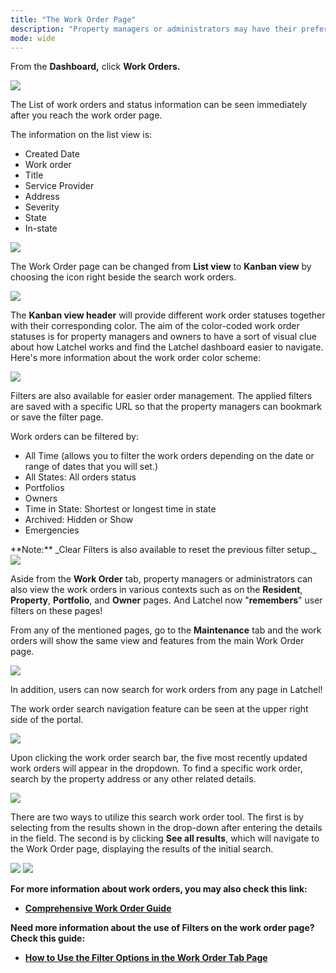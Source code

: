 ---
title: "The Work Order Page"
description: "Property managers or administrators may have their preferences when it comes to viewing or checking on work orders. Here is an overview of how to navigate the work order page."
mode: wide
---

From the **Dashboard,** click **Work Orders.**

<Frame>
  <img src="/images/rtaImage-547.jpg"/>
</Frame>

The List of work orders and status information can be seen immediately after you reach the work order page.

The information on the list view is:

- Created Date
- Work order
- Title
- Service Provider
- Address
- Severity
- State
- In-state


<Frame>
  <img src="/images/rtaImage-548.jpg"/>
</Frame>

The Work Order page can be changed from **List view** to **Kanban view** by choosing the icon right beside the search work orders.


<Frame>
  <img src="/images/rtaImage-549.jpg"/>
</Frame>

The **Kanban view header** will provide different work order statuses together with their corresponding color. The aim of the color-coded work order statuses is for property managers and owners to have a sort of visual clue about how Latchel works and find the Latchel dashboard easier to navigate. Here's more information about the work order color scheme:

<Frame>
  <img src="/images/rtaImage-550.jpg"/>
</Frame>

Filters are also available for easier order management. The applied filters are saved with a specific URL so that the property managers can bookmark or save the filter page.

Work orders can be filtered by:
- All Time (allows you to filter the work orders depending on the date or range of dates that you will set.)
- All States: All orders status
- Portfolios
- Owners
- Time in State: Shortest or longest time in state
- Archived: Hidden or Show
- Emergencies


<Info>
  **Note:** _Clear Filters is also available to reset the previous filter setup._
</Info>

<Frame>
  <img src="/images/rtaImage-551.jpg"/>
</Frame>

Aside from the **Work Order** tab, property managers or administrators can also view the work orders in various contexts such as on the **Resident**, **Property**, **Portfolio**, and **Owner** pages. And Latchel now "**remembers**" user filters on these pages!

From any of the mentioned pages, go to the **Maintenance** tab and the work orders will show the same view and features from the main Work Order page.


<Frame>
  <img src="/images/rtaImage-552.jpg"/>
</Frame>

In addition, users can now search for work orders from any page in Latchel!

The work order search navigation feature can be seen at the upper right side of the portal.


<Frame>
  <img src="/images/rtaImage-553.jpg"/>
</Frame>

Upon clicking the work order search bar, the five most recently updated work orders will appear in the dropdown. To find a specific work order, search by the property address or any other related details.


<Frame>
  <img src="/images/rtaImage-554.jpg"/>
</Frame>

There are two ways to utilize this search work order tool. The first is by selecting from the results shown in the drop-down after entering the details in the field. The second is by clicking **See all results**, which will navigate to the Work Order page, displaying the results of the initial search.

<Frame>
  <img src="/images/rtaImage-555.jpg"/>
</Frame>

<Frame>
  <img src="/images/rtaImage-556.jpg"/>
</Frame>

**For more information about work orders, you may also check this link:**

* **[Comprehensive Work Order Guide](/s/topic/0TO5e000000h9wqGAA/Comprehensive-Work-Order-Guide-New-Experience)**


**Need more information about the use of Filters on the work order page? Check this guide:**

* **[How to Use the Filter Options in the Work Order Tab Page](/s/topic/0TO5e000000h9wqGAA/How-to-Use-the-Filter-Options-in-the-Work-Order-Tab-Page)**
